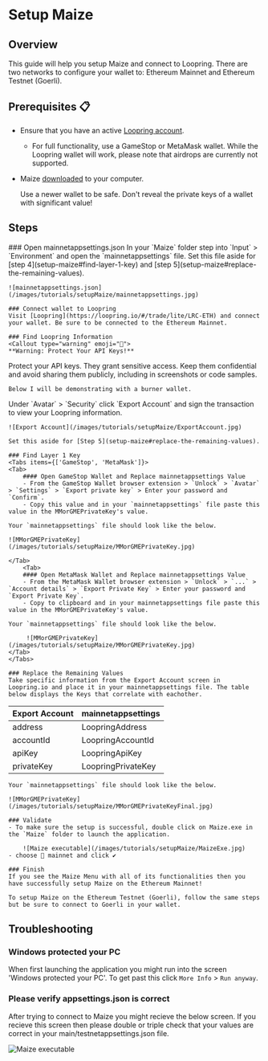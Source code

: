 
# Setup Maize

## Overview

This guide will help you setup Maize and connect to Loopring. There are two networks to configure your wallet to: Ethereum Mainnet and Ethereum Testnet (Goerli).

## Prerequisites 📋

- Ensure that you have an active [Loopring account](https://loopring.io/#/trade/lite/LRC-ETH). 
    - For full functionality, use a GameStop or MetaMask wallet. While the Loopring wallet will work, please note that airdrops are currently not supported.
- Maize [downloaded](download-maize) to your computer.

   <Callout type="warning">
   Use a newer wallet to be safe. Don't reveal the private keys of a wallet with significant value!
   </Callout>

## Steps

<Steps>
    ### Open mainnetappsettings.json
    In your `Maize` folder step into `Input` > `Environment` and open the `mainnetappsettings` file. Set this file aside for [step 4](setup-maize#find-layer-1-key) and [step 5](setup-maize#replace-the-remaining-values).
    
    ![mainnetappsettings.json](/images/tutorials/setupMaize/mainnetappsettings.jpg)

    ### Connect wallet to Loopring
    Visit [Loopring](https://loopring.io/#/trade/lite/LRC-ETH) and connect your wallet. Be sure to be connected to the Ethereum Mainnet.

    ### Find Loopring Information
    <Callout type="warning" emoji="📣">
    **Warning: Protect Your API Keys!**

Protect your API keys. They grant sensitive access. Keep them confidential and avoid sharing them publicly, including in screenshots or code samples.

    Below I will be demonstrating with a burner wallet.
</Callout>
    Under `Avatar` > `Security` click `Export Account` and sign the transaction to view your Loopring information.
    
    ![Export Account](/images/tutorials/setupMaize/ExportAccount.jpg)

    Set this aside for [Step 5](setup-maize#replace-the-remaining-values).

    ### Find Layer 1 Key
    <Tabs items={['GameStop', 'MetaMask']}>
    <Tab>
        #### Open GameStop Wallet and Replace mainnetappsettings Value
        - From the GameStop Wallet browser extension > `Unlock` > `Avatar` > `Settings` > `Export private key` > Enter your password and `Confirm`.
        - Copy this value and in your `mainnetappsettings` file paste this value in the MMorGMEPrivateKey's value.
    
    Your `mainnetappsettings` file should look like the below.

    ![MMorGMEPrivateKey](/images/tutorials/setupMaize/MMorGMEPrivateKey.jpg)
 
    </Tab>
        <Tab>
        #### Open MetaMask Wallet and Replace mainnetappsettings Value
        - From the MetaMask Wallet browser extension > `Unlock` > `...` > `Account details` > `Export Private Key` > Enter your password and `Export Private Key`.
        - Copy to clipboard and in your mainnetappsettings file paste this value in the MMorGMEPrivateKey's value.

    Your `mainnetappsettings` file should look like the below.
         
         ![MMorGMEPrivateKey](/images/tutorials/setupMaize/MMorGMEPrivateKey.jpg)
    </Tab>
    </Tabs>

    ### Replace the Remaining Values
    Take specific information from the Export Account screen in Loopring.io and place it in your mainnetappsettings file. The table below displays the Keys that correlate with eachother.
| Export Account | mainnetappsettings |
|----------|----------|
| address   | LoopringAddress   |
| accountId   | LoopringAccountId   |
| apiKey   | LoopringApiKey   |
| privateKey   | LoopringPrivateKey   |

    Your `mainnetappsettings` file should look like the below.
         
    ![MMorGMEPrivateKey](/images/tutorials/setupMaize/MMorGMEPrivateKeyFinal.jpg)

    ### Validate
    - To make sure the setup is successful, double click on Maize.exe in the `Maize` folder to launch the application.

        ![Maize executable](/images/tutorials/setupMaize/MaizeExe.jpg)
    - choose 💎 mainnet and click ✔️

    ### Finish
    If you see the Maize Menu with all of its functionalities then you have successfully setup Maize on the Ethereum Mainnet! 
    
    To setup Maize on the Ethereum Testnet (Goerli), follow the same steps but be sure to connect to Goerli in your wallet.  

</Steps>

## Troubleshooting
### Windows protected your PC
When first launching the application you might run into the screen 'Windows protected your PC'. To get past this click `More Info` > `Run anyway`.

### Please verify appsettings.json is correct
After trying to connect to Maize you might recieve the below screen. If you recieve this screen then please double or triple check that your values are correct in your main/testnetappsettings.json file.

![Maize executable](/images/tutorials/setupMaize/Verify.jpg)
